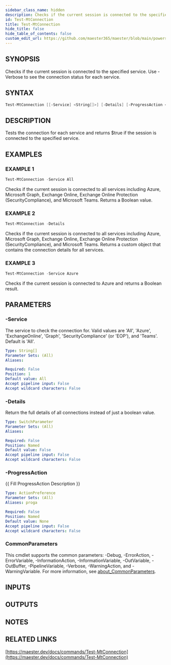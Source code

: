 ```yaml
---
sidebar_class_name: hidden
description: Checks if the current session is connected to the specified service.
id: Test-MtConnection
title: Test-MtConnection
hide_title: false
hide_table_of_contents: false
custom_edit_url: https://github.com/maester365/maester/blob/main/powershell/public/Test-MtConnection.ps1
---
```


## SYNOPSIS

Checks if the current session is connected to the specified service.
Use -Verbose to see the connection status for each service.

## SYNTAX

```powershell
Test-MtConnection [[-Service] <String[]>] [-Details] [-ProgressAction <ActionPreference>] [<CommonParameters>]
```

## DESCRIPTION

Tests the connection for each service and returns $true if the session is connected to the specified service.

## EXAMPLES

### EXAMPLE 1

```powershell
Test-MtConnection -Service All
```

Checks if the current session is connected to all services including Azure, Microsoft Graph, Exchange Online, Exchange Online Protection (SecurityCompliance), and Microsoft Teams.
Returns a Boolean value.

### EXAMPLE 2

```powershell
Test-MtConnection -Details
```

Checks if the current session is connected to all services including Azure, Microsoft Graph, Exchange Online, Exchange Online Protection (SecurityCompliance), and Microsoft Teams.
Returns a custom object that contains the connection details for all services.

### EXAMPLE 3

```powershell
Test-MtConnection -Service Azure
```

Checks if the current session is connected to Azure and returns a Boolean result.

## PARAMETERS

### -Service

The service to check the connection for.
Valid values are 'All', 'Azure', 'ExchangeOnline', 'Graph', 'SecurityCompliance' (or 'EOP'), and 'Teams'.
Default is 'All'.

```yaml
Type: String[]
Parameter Sets: (All)
Aliases:

Required: False
Position: 1
Default value: All
Accept pipeline input: False
Accept wildcard characters: False
```

### -Details

Return the full details of all connections instead of just a boolean value.

```yaml
Type: SwitchParameter
Parameter Sets: (All)
Aliases:

Required: False
Position: Named
Default value: False
Accept pipeline input: False
Accept wildcard characters: False
```

### -ProgressAction

\{\{ Fill ProgressAction Description \}\}

```yaml
Type: ActionPreference
Parameter Sets: (All)
Aliases: proga

Required: False
Position: Named
Default value: None
Accept pipeline input: False
Accept wildcard characters: False
```

### CommonParameters

This cmdlet supports the common parameters: -Debug, -ErrorAction, -ErrorVariable, -InformationAction, -InformationVariable, -OutVariable, -OutBuffer, -PipelineVariable, -Verbose, -WarningAction, and -WarningVariable. For more information, see [about_CommonParameters](http://go.microsoft.com/fwlink/?LinkID=113216).

## INPUTS

## OUTPUTS

## NOTES

## RELATED LINKS

[https://maester.dev/docs/commands/Test-MtConnection](https://maester.dev/docs/commands/Test-MtConnection)
